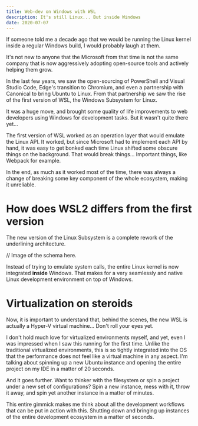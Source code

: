 ```yaml
---
title: Web-dev on Windows with WSL
description: It's still Linux... But inside Windows
date: 2020-07-07 
---
```


If someone told me a decade ago that we would be running the Linux kernel inside a regular Windows build, I would probably laugh at them. 

It's not new to anyone that the Microsoft from that time is not the same company that is now aggressively adopting open-source tools and actively helping them grow. 

In the last few years, we saw the open-sourcing of PowerShell and Visual Studio Code, Edge's transition to Chromium, and even a partnership with Canonical to bring Ubuntu to Linux. From that partnership we saw the rise of the first version of WSL, the Windows Subsystem for Linux.

It was a huge move, and brought some quality of life improvements to web developers using Windows for development tasks. But it wasn't quite there yet...

<InformationSidenote title="A good start, but with several flaws">

  <p>The first version of WSL worked as an operation layer that would emulate the Linux API. It worked, but since Microsoft had to implement each API by hand, it was easy to get bonked each time Linux shifted some obscure things on the background. That would break things... Important things, like Webpack for example.</p>  

  <p className='last-line'>In the end, as much as it worked most of the time, there was always a change of breaking some key component of the whole ecosystem, making it unreliable.</p>

</InformationSidenote>

# How does WSL2 differs from the first version

The new version of the Linux Subsystem is a complete rework of the underlining architecture.

// Image of the schema here.

Instead of trying to emulate system calls, the entire Linux kernel is now integrated **inside** Windows. That makes for a very seamlessly and native Linux development environment on top of Windows. 

# Virtualization on steroids

Now, it is important to understand that, behind the scenes, the new WSL is actually a Hyper-V virtual machine... Don't roll your eyes yet.

I don't hold much love for virtualized environments myself, and yet, even I was impressed when I saw this running for the first time. Unlike the traditional virtualized environments, this is so tightly integrated into the OS that the performance does not feel like a virtual machine in any aspect. I'm talking about spinning up a new Ubuntu instance and opening the entire project on my IDE in a matter of 20 seconds.

And it goes further. Want to thinker with the filesystem or spin a project under a new set of configurations? Spin a new instance, mess with it, throw it away, and spin yet another instance in a matter of minutes.

This entire gimmick makes me think about all the development workflows that can be put in action with this. Shutting down and bringing up instances of the entire development ecosystem in a matter of seconds.
